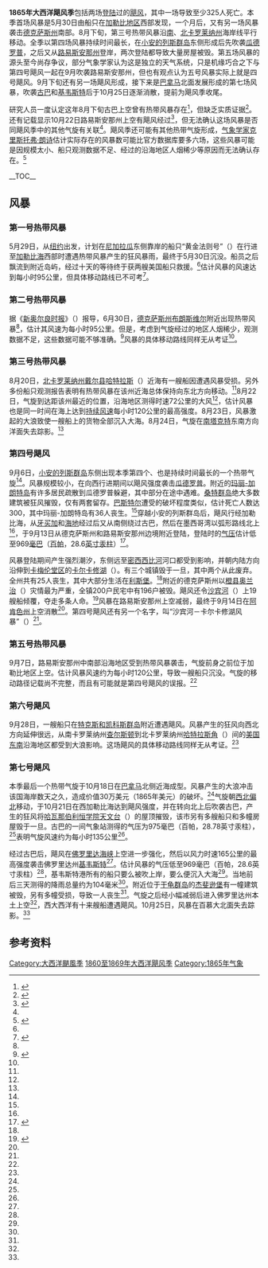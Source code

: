 {{noteTA
|G1=USState
}}
{{Infobox hurricane season
|Basin=Atl
|Year=1865
|Track=1865 Atlantic hurricane season summary map.png
|First storm formed=1865年5月30日
|Last storm dissipated=1865年10月25日
|Strongest storm name=第四和第七号飓风
|Strongest storm winds=90
|Strongest storm pressure=969
|Average wind speed=1
|Total depressions=7
|Total storms=7
|Total hurricanes=3
|Fatalities=326
|Damages=
|five seasons=[[1863年大西洋飓风季|1863]]、[[1864年大西洋飓风季|1864]]、'''1865'''、[[1866年大西洋飓风季|1866]]、[[1867年大西洋飓风季|1867]]}}
'''1865年大西洋飓风季'''包括两场[[登陆_(气象学)|登陆]]过的[[热带气旋|飓风]]，其中一场导致至少325人死亡。本季首场风暴是5月30日由船只在[[加勒比地区|加勒比地区]]西部发现，一个月后，又有另一场风暴袭击[[德克萨斯州|德克萨斯州]]南部。8月下旬，第三号热带风暴沿[[南卡罗莱纳州|南]]、[[北卡罗莱纳州|北卡罗莱纳州]]海岸线平行移动。全季以第四场风暴持续时间最长，在[[小安的列斯群岛|小安的列斯群岛]]东侧形成后先吹袭[[瓜德罗普|瓜德罗普]]，之后又从[[路易斯安那州|路易斯安那州]]登岸，两次登陆都导致大量房屋被毁。第五场风暴的源头至今尚存争议，部分气象学家认为这是独立的天气系统，只是机缘巧合之下与第四号飓风一起在9月吹袭路易斯安那州，但也有观点认为五号风暴实际上就是四号飓风。9月下旬还有另一场飓风形成，接下来是[[巴拿马|巴拿马]]北面发展形成的第七场风暴，吹袭[[古巴|古巴]]和[[基韋斯特_(佛羅里達州)|基韦斯特]]后于10月25日逐渐消散，提前为飓风季收尾。

研究人员一度认定这年8月下旬古巴上空曾有热带风暴存在<ref name="year">{{cite web | author = José Fernández Partagás | publisher = National Oceanic and Atmospheric Administration | year = 2003 | title = Year 1865 | archiveurl = https://web.archive.org/web/20160303233017/http://www.aoml.noaa.gov/hrd/Landsea/Partagas/1865-1870/1865.pdf | deadurl = no | accessdate = 2016-09-09 | url = http://www.aoml.noaa.gov/hrd/Landsea/Partagas/1865-1870/1865.pdf | format = PDF | archivedate = 2016-03-03 }}</ref>，但缺乏实质证据<ref name="meta">{{cite web | author = Hurricane Research Division | year = 2011 | title = Documentation of Atlantic Tropical Cyclones Changes in HURDAT | publisher = National Oceanic and Atmospheric Administration | accessdate = 2016-09-09 | url = http://www.aoml.noaa.gov/hrd/hurdat/metadata_master.html | archiveurl = https://web.archive.org/web/20160609210959/http://www.aoml.noaa.gov/hrd/hurdat/metadata_master.html | archivedate = 2016-06-09 | deadurl = no }}</ref>。还有记载显示10月22日路易斯安那州上空有飓风经过<ref name="la">{{cite report | author = David Roth | publisher = National Weather Service | date = 2010-04-08 | title = Louisiana Hurricane History | accessdate = 2011-06-22 | url = http://www.wpc.ncep.noaa.gov/research/lahur.pdf | format = PDF | archiveurl = https://web.archive.org/web/20160303174819/http://www.wpc.ncep.noaa.gov/research/lahur.pdf | archivedate = 2016-03-03 | deadurl = no }}</ref>，但无法确认这场风暴是否同飓风季中的其他气旋有关联<ref name="year" />。飓风季还可能有其他热带气旋形成，[[气象学|气象学家]][[克里斯托弗·朗诗|克里斯托弗·朗诗]]估计实际存在的风暴数可能比官方数据库要多六场，这些风暴可能是因规模太小、船只观测数据不足、经过的沿海地区人烟稀少等原因而无法确认存在。<ref>{{cite journal | author = Chris Landsea | journal = Eos | volume = 88 | date = 2007-05-01 | pages = 197–208 | title = Counting Atlantic Tropical Cyclones Back to 1900 | publisher = [[美国国家海洋和大气管理局|National Oceanic and Atmospheric Administration]] | accessdate = 2016-09-09 | archivedate = 2007-07-14 | deadurl = no | url = http://www.aoml.noaa.gov/hrd/Landsea/landsea-eos-may012007.pdf | archiveurl = https://web.archive.org/web/20070714114214/http://www.aoml.noaa.gov/hrd/Landsea/landsea-eos-may012007.pdf | issue = 18 | doi = 10.1029/2007EO180001 | bibcode = 2007EOSTr..88..197L | format = [[便携式文档格式|PDF]] }}</ref>

__TOC__
{{Clear}}

== 风暴 ==

=== 第一号热带风暴 ===
5月29日，从[[纽约|纽约]]出发，计划在[[尼加拉瓜|尼加拉瓜]]东侧靠岸的船只“黄金法则号”（{{lang|en|Golden Rule}}）在行进至[[加勒比海|加勒比海]]西部时遭遇热带风暴产生的狂风暴雨，最终于5月30日沉没。船员之后飘流到附近岛屿，经过十天的等待终于获两艘美国船只救援。<ref name="year" />估计风暴的风速达到每小时95公里，但具体移动路线已不可考<ref name="HURDAT">{{cite report | author = National Hurricane Center | author2 = Hurricane Research Division | title = Atlantic hurricane best track (HURDAT version 2) | deadurl = no | archiveurl = https://web.archive.org/web/20160810161332/http://www.nhc.noaa.gov/data/hurdat/hurdat2-1851-2015-070616.txt | format = [[文本文件|TXT]] | url = http://www.nhc.noaa.gov/data/hurdat/hurdat2-1851-2015-070616.txt | publisher = [[美国国家海洋和大气管理局|United States National Oceanic and Atmospheric Administration]] | date = 2016-07-06 | accessdate = 2016-09-08 | archivedate = 2016-08-10 }}</ref>。

=== 第二号热带风暴 ===
据《[[时代花絮报|新奥尔良时报]]》（{{lang|en|''New Orleans Times''}}）报导，6月30日，[[德克萨斯州|德克萨斯州]][[布朗斯维尔_(得克萨斯州)|布朗斯维尔]]附近出现热带风暴<ref name="year" />，估计其风速为每小时95公里。但是，考虑到气旋经过的地区人烟稀少，观测数据不足，这些数据可能不够准确。<ref name="usts">{{cite web |author=Hurricane Research Division |year=2011 |title=Continental United States Tropical Storms: 1851–1930, 1983–2010 |publisher=National Oceanic and Atmospheric Administration |accessdate=2016-09-09 |archivedate=2016-03-04 |deadurl=no |archiveurl=https://web.archive.org/web/20160304202716/http://www.aoml.noaa.gov/hrd/hurdat/uststorms1851-1930%261983-2010-may11.html |url=http://www.aoml.noaa.gov/hrd/hurdat/uststorms1851-1930&1983-2010-may11.html }}</ref>风暴的具体移动路线同样无从考证<ref name="HURDAT" />。

=== 第三号热带风暴 ===
{{Infobox Hurricane Small
|Basin=Atl
|Image=1865 Atlantic hurricane 3 track.png
|Formed=8月20日
|Dissipated=8月24日
|1-min winds=60
}}
8月20日，[[北卡罗莱纳州|北卡罗莱纳州]][[戴尔县_(北卡罗莱纳州)|戴尔县]][[哈特拉斯_(北卡罗莱纳州)|哈特拉斯]]（{{lang|en|Hatteras}}）近海有一艘船因遭遇风暴受损。另外多份船只观测报告表明有热带风暴在该州近海总体保持向东北方向移动。<ref name="year" />8月22日，气旋到达距该州最近的位置，沿海地区测得时速72公里的大风<ref name="usts" />，估计风暴也是同一时间在海上达到[[最大持续风速|持续风速]]每小时120公里的最高强度。8月23日，风暴激起的大浪致使一艘船上的货物全部沉入大海。8月24日，气旋在[[南塔克特|南塔克特]]东南方向洋面失去踪影。<ref name="year" />
{{clear}}

=== 第四号飓风 ===
{{Infobox Hurricane Small
|Basin=Atl
|Image=1865 Atlantic hurricane 4 track.png
|Formed=9月6日
|Dissipated=9月14日
|1-min winds=90
|Pressure=969
}}
9月6日，[[小安的列斯群岛|小安的列斯群岛]]东侧出现本季第四个、也是持续时间最长的一个热带气旋<ref name="meta" />。风暴规模较小，在向西行进期间以飓风强度袭击[[瓜德罗普|瓜德罗普]]。附近的[[玛丽-加朗特岛|玛丽-加朗特岛]]有许多居民疏散到瓜德罗普躲避，其中部分在途中遇难。[[桑特群岛|桑特群岛]]绝大多数建筑被狂风摧毁，仅有两套留存。[[巴斯特尔_(瓜德罗普)|巴斯特尔]]遭受的破坏程度类似，估计死亡人数达300，其中玛丽-加朗特岛有36人丧生。<ref name="year" />穿越小安的列斯群岛后，飓风行经加勒比海，从[[牙买加|牙买加]]和[[海地|海地]]经过后又从南侧绕过古巴，然后在墨西哥湾以弧形路线北上<ref name="year" />，于9月13日从德克萨斯州和路易斯安那州边境附近登陆，登陆时的[[气压|气压]]估计低至969[[巴|毫巴]]（[[帕斯卡|百帕]]，28.6[[英寸汞柱|英寸汞柱]]）<ref name="us">{{cite report |author=Hurricane Research Division |year=2011 |title=Continental U.S. Hurricanes:  1851 to 1930, 1983 to 2010 |publisher=National Oceanic and Atmospheric Administration |archiveurl=https://web.archive.org/web/20160815232435/http://www.aoml.noaa.gov/hrd/hurdat/usland1851-1930%261983-2010-Mar2011.html |accessdate=2016-09-09 |url=http://www.aoml.noaa.gov/hrd/hurdat/usland1851-1930&1983-2010-Mar2011.html |deadurl=no |archivedate=2016-08-15 |date= }}</ref>。

风暴登陆期间产生强烈潮汐，东侧远至[[密西西比河|密西西比河]]河口都受到影响，并朝内陆方向沿伸到[[卡梅伦堂区_(路易斯安那州)|卡梅伦堂区]]的[[卡尔卡修湖|卡尔卡修湖]]（{{lang|en|Calcasieu Lake}}）。有三个城镇毁于一旦，其中两个从此废弃。全州共有25人丧生，其中大部分生活在[[卡梅伦_(路易斯安那州)|利斯堡]]。<ref name="la" />附近的德克萨斯州以[[橙县_(得克萨斯州)|橙县]][[奥兰治_(德克萨斯州)|奥兰治]]（{{lang|en|Orange}}）灾情最为严重，全镇200户民宅中有196户被毁。飓风还令[[沙宾河_(德克萨斯-路易斯安那)|沙宾河]]（{{lang|en|Sabine River}}）上19艘船倾覆，夺走多条人命。<ref>{{cite report | author = David Roth | publisher = [[美国国家气象局|National Weather Service]] | date = 2010-02-04 | title = Texas Hurricane History | accessdate = 2016-09-09 | url = http://www.wpc.ncep.noaa.gov/research/txhur.pdf | archiveurl = https://web.archive.org/web/20160304054613/http://www.wpc.ncep.noaa.gov/research/txhur.pdf | format = PDF | deadurl = no | archivedate = 2016-03-04 }}</ref>风暴在路易斯安那州上空减弱，最终于9月14日在[[阿肯色州|阿肯色州]]上空消散<ref name="HURDAT" />。第四号飓风还有另一个名字，叫“沙宾河－卡尔卡修湖风暴”（{{lang|en|Sabine River-Lake Calcasieu Storm}}）<ref name="meta" />。
{{clear}}

=== 第五号热带风暴 ===
9月7日，路易斯安那州中南部沿海地区受到热带风暴袭击，气旋前身之前位于加勒比地区上空。估计风暴风速约为每小时120公里，导致一艘船只沉没。气旋的移动路径记载尚不完整，而且有可能就是第四号飓风的误报。<ref name="year" />

=== 第六号飓风 ===
9月28日，一艘船只在[[特克斯和凯科斯群岛|特克斯和凯科斯群岛]]附近遭遇飓风。风暴产生的狂风向西北方向延伸很远，从南卡罗莱纳州[[查尔斯顿_(南卡罗来纳州)|查尔斯顿]]到北卡罗莱纳州[[哈特拉斯角|哈特拉斯角]]（{{lang|en|Cape Hatteras}}）间的[[美国东南部|美国东南]]沿海地区都受到大浪影响。这场飓风的具体移动路线同样无从考证。<ref name="year" />

=== 第七号飓风 ===
{{Infobox Hurricane Small
|Basin=Atl
|Image=1865 Atlantic hurricane 7 track.png
|Formed=10月18日
|Dissipated=10月25日
|1-min winds=90
|Pressure=969
}}
本季最后一个热带气旋于10月18日在[[巴拿马|巴拿马]]北侧近海成型。风暴产生的大浪冲击该国海岸数天之久，造成价值30万美元（1865年美元）的破坏。<ref name="year" />气旋朝[[罗盘方位|西北偏北]]移动，于10月21日在西加勒比海达到飓风强度，并在转向北上后吹袭古巴，产生的狂风将[[哈瓦那|哈瓦那]][[伯利恒耶稣会预科学校|伯利恒学院天文台]]（{{lang|en|Belen College Observatory}}）的屋顶摧毁，该市另有多艘船只和多幢房屋毁于一旦。古巴的一间气象站测得的气压为975毫巴（百帕，28.78英寸汞柱），<ref name="year" />表明气旋风速约为每小时135公里<ref name="meta" />。

经过古巴后，飓风在[[佛罗里达海峡|佛罗里达海峡]]上空进一步强化，然后以风力时速165公里的最高强度袭击佛罗里达州[[基韦斯特_(佛罗里达州)|基韦斯特]]<ref name="meta" />。估计风暴的气压低至969毫巴（百帕，28.6英寸汞柱）<ref name="us" />，基韦斯特港所有的船只要么被吹上岸，要么便沉入大海<ref name="year" />。当地前后三天测得的降雨总量约为104毫米<ref name="meta" />。附近位于[[干龟群岛|干龟群岛]]的[[海龟国家公园|杰斐逊堡]]有一幢建筑被毁，另有多幢受损，导致一人丧生<ref name="year" />。气旋之后经小幅减弱后进入佛罗里达州本土上空<ref name="meta" />，西大西洋有十来艘船遭遇飓风。10月25日，风暴在百慕大北面失去踪影。<ref name="year" />
{{clear}}

== 参考资料 ==
{{Reflist|colwidth=30em}}

{{大西洋飓风季}}

[[Category:大西洋颶風季|Category:大西洋颶風季]]
[[Category:1860至1869年大西洋飓风季|]]
[[Category:1865年气象|Category:1865年气象]]
{{Good article}}